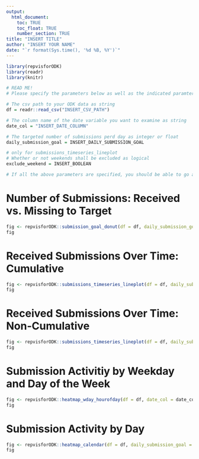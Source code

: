 ```yaml
---
output: 
  html_document:
    toc: TRUE
    toc_float: TRUE
    number_section: TRUE
title: "INSERT TITLE"
author: "INSERT YOUR NAME"
date: "`r format(Sys.time(), '%d %B, %Y')`"
---
```


```r
library(repvisforODK)
library(readr)
library(knitr)
```

```r
# READ ME!
# Please specify the parameters below as well as the indicated paramteres in the YAML header above

# The csv path to your ODK data as string
df = readr::read_csv("INSERT_CSV_PATH")

# The column name of the date variable you want to examine as string
date_col = "INSERT_DATE_COLUMN"

# The targeted number of submissions perd day as integer or float
daily_submission_goal = INSERT_DAILY_SUBMISSION_GOAL

# only for submissions_timeseries_lineplot
# Whether or not weekends shall be excluded as logical
exclude_weekend = INSERT_BOOLEAN

# If all the above parameters are specified, you should be able to go ahead and knit the table
```

# Number of Submissions: Received vs. Missing to Target
```r
fig <- repvisforODK::submission_goal_donut(df = df, daily_submission_goal = daily_submission_goal, date_col = date_col)
fig
```

# Received Submissions Over Time: Cumulative
```r
fig <- repvisforODK::submissions_timeseries_lineplot(df = df, daily_submission_goal = daily_submission_goal, date_col = date_col, exclude_weekend = exclude_weekend, cumulative = TRUE)
fig
```

# Received Submissions Over Time: Non-Cumulative
```r
fig <- repvisforODK::submissions_timeseries_lineplot(df = df, daily_submission_goal = daily_submission_goal, date_col = date_col, exclude_weekend = exclude_weekend, cumulative = FALSE)
fig
```

# Submission Activitiy by Weekday and Day of the Week 
```r
fig <- repvisforODK::heatmap_wday_hourofday(df = df, date_col = date_col)
fig
```

# Submission Activity by Day 
```r
fig <- repvisforODK::heatmap_calendar(df = df, daily_submission_goal = daily_submission_goal, date_col = date_col)
fig
```
 
